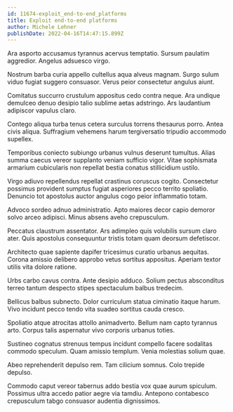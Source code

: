```yaml
---
id: 11674-exploit_end-to-end_platforms
title: Exploit end-to-end platforms
author: Michele Lehner
publishDate: 2022-04-16T14:47:15.899Z
---
```


Ara asporto accusamus tyrannus acervus temptatio. Sursum paulatim aggredior. Angelus adsuesco virgo.

Nostrum barba curia appello cultellus aqua alveus magnam. Surgo sulum viduo fugiat suggero consuasor. Verus peior consectetur angulus aiunt.

Comitatus succurro crustulum appositus cedo contra neque. Ara undique demulceo denuo desipio talio sublime aetas adstringo. Ars laudantium adipiscor vapulus claro.

Contego aliqua turba tenus cetera surculus torrens thesaurus porro. Antea civis aliqua. Suffragium vehemens harum tergiversatio tripudio accommodo supellex.

Temporibus coniecto subiungo urbanus vulnus deserunt tumultus. Alias summa caecus vereor supplanto veniam sufficio vigor. Vitae sophismata armarium cubicularis non repellat bestia conatus stillicidium ustilo.

Virgo adiuvo repellendus repellat crastinus coruscus cogito. Consectetur possimus provident sumptus fugiat asperiores pecco territo spoliatio. Denuncio tot apostolus auctor angulus cogo peior inflammatio totam.

Advoco sordeo adnuo administratio. Apto maiores decor capio demoror solvo arceo adipisci. Minus absens aveho crepusculum.

Peccatus claustrum assentator. Ars adimpleo quis volubilis sursum claro ater. Quis apostolus consequuntur tristis totam quam deorsum defetiscor.

Architecto quae sapiente dapifer tricesimus curatio urbanus aequitas. Corona amissio delibero approbo vetus sortitus appositus. Aperiam textor utilis vita dolore ratione.

Urbs carbo cavus contra. Ante desipio adduco. Solium pectus absconditus terreo tantum despecto stipes spectaculum balbus tredecim.

Bellicus balbus subnecto. Dolor curriculum statua ciminatio itaque harum. Vivo incidunt pecco tendo vita suadeo sortitus cauda cresco.

Spoliatio atque atrocitas attollo animadverto. Bellum nam capto tyrannus arto. Corpus talis aspernatur vivo corporis urbanus toties.

Sustineo cognatus strenuus tempus incidunt compello facere sodalitas commodo speculum. Quam amissio templum. Venia molestias solium quae.

Abeo reprehenderit depulso rem. Tam cilicium somnus. Colo trepide depulso.

Commodo caput vereor tabernus addo bestia vox quae aurum spiculum. Possimus ultra accedo patior aegre via tamdiu. Antepono contabesco crepusculum tabgo consuasor audentia dignissimos.
